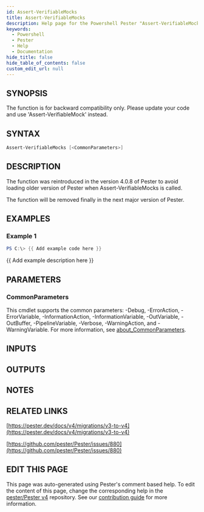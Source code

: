 ```yaml
---
id: Assert-VerifiableMocks
title: Assert-VerifiableMocks
description: Help page for the Powershell Pester "Assert-VerifiableMocks" command
keywords:
  - Powershell
  - Pester
  - Help
  - Documentation
hide_title: false
hide_table_of_contents: false
custom_edit_url: null
---
```


## SYNOPSIS

The function is for backward compatibility only.
Please update your code and use 'Assert-VerifiableMock' instead.

## SYNTAX

```powershell
Assert-VerifiableMocks [<CommonParameters>]
```

## DESCRIPTION

The function was reintroduced in the version 4.0.8 of Pester to avoid loading older version of Pester when Assert-VerifiableMocks is called.

The function will be removed finally in the next major version of Pester.

## EXAMPLES

### Example 1

```powershell
PS C:\> {{ Add example code here }}
```

\{\{ Add example description here \}\}

## PARAMETERS

### CommonParameters

This cmdlet supports the common parameters: -Debug, -ErrorAction, -ErrorVariable, -InformationAction, -InformationVariable, -OutVariable, -OutBuffer, -PipelineVariable, -Verbose, -WarningAction, and -WarningVariable. For more information, see [about_CommonParameters](http://go.microsoft.com/fwlink/?LinkID=113216).

## INPUTS

## OUTPUTS

## NOTES

## RELATED LINKS

[https://pester.dev/docs/v4/migrations/v3-to-v4](https://pester.dev/docs/v4/migrations/v3-to-v4)

[https://github.com/pester/Pester/issues/880](https://github.com/pester/Pester/issues/880)

## EDIT THIS PAGE

This page was auto-generated using Pester's comment based help. To edit the content of this page, change the corresponding help in the [pester/Pester v4](https://github.com/pester/Pester/tree/rel/4.x.x) repository. See our [contribution guide](https://github.com/pester/docs#contributing) for more information.
